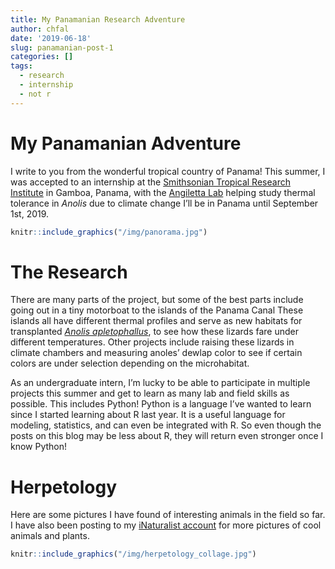 ```yaml
---
title: My Panamanian Research Adventure
author: chfal
date: '2019-06-18'
slug: panamanian-post-1
categories: []
tags:
  - research
  - internship
  - not r
---
```


# My Panamanian Adventure

I write to you from the wonderful tropical country of Panama! This summer, I was accepted to an internship at the [Smithsonian Tropical Research Institute](https://stri.si.edu/) in Gamboa, Panama, with the [Angiletta Lab](https://sols.asu.edu/michael-angilletta) helping study thermal tolerance in _Anolis_ due to climate change I'll be in Panama until September 1st, 2019.

```r
knitr::include_graphics("/img/panorama.jpg")
```

# The Research

There are many parts of the project, but some of the best parts include going out in a tiny motorboat to the islands of the Panama Canal These islands all have different thermal profiles and serve as new habitats for transplanted [_Anolis apletophallus_](http://reptile-database.reptarium.cz/species?genus=Anolis&species=apletophallus), to see how these lizards fare under different temperatures. Other projects include raising these lizards in climate chambers and measuring anoles' dewlap color to see if certain colors are under selection depending on the microhabitat.

As an undergraduate intern, I'm lucky to be able to participate in multiple projects this summer and get to learn as many lab and field skills as possible. This includes Python! Python is a language I've wanted to learn since I started learning about R last year. It is a useful language for modeling, statistics, and can even be integrated with R. So even though the posts on this blog may be less about R, they will return even stronger once I know Python!

# Herpetology

Here are some pictures I have found of interesting animals in the field so far. I have also been posting to my [iNaturalist account](https://www.inaturalist.org/observations/chfal) for more pictures of cool animals and plants.

```r
knitr::include_graphics("/img/herpetology_collage.jpg")
```
